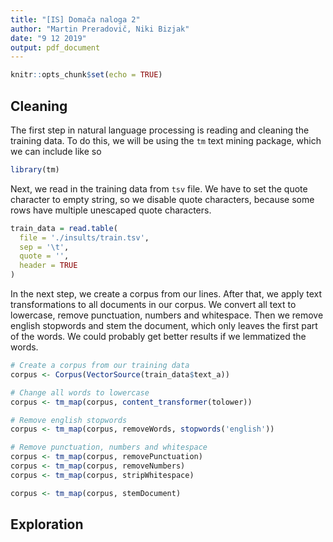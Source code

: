 ```yaml
---
title: "[IS] Domača naloga 2"
author: "Martin Preradovič, Niki Bizjak"
date: "9 12 2019"
output: pdf_document
---
```


```r
knitr::opts_chunk$set(echo = TRUE)
```

## Cleaning
The first step in natural language processing is reading and cleaning the training data. To do this, we will be using the `tm` text mining package, which we can include like so
```r
library(tm)
```

Next, we read in the training data from `tsv` file. We have to set the quote character to empty string, so we disable quote characters, because some rows have multiple unescaped quote characters.
```r
train_data = read.table(
  file = './insults/train.tsv',
  sep = '\t',
  quote = '',
  header = TRUE
)
```

In the next step, we create a corpus from our lines. After that, we apply text transformations to all documents in our corpus. We convert all text to lowercase, remove punctuation, numbers and whitespace. Then we remove english stopwords and stem the document, which only leaves the first part of the words. We could probably get better results if we lemmatized the words.
```r
# Create a corpus from our training data
corpus <- Corpus(VectorSource(train_data$text_a))

# Change all words to lowercase
corpus <- tm_map(corpus, content_transformer(tolower))

# Remove english stopwords
corpus <- tm_map(corpus, removeWords, stopwords('english'))

# Remove punctuation, numbers and whitespace
corpus <- tm_map(corpus, removePunctuation)
corpus <- tm_map(corpus, removeNumbers)
corpus <- tm_map(corpus, stripWhitespace)

corpus <- tm_map(corpus, stemDocument)
```

## Exploration
